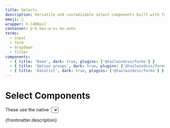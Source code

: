 ```yaml
---
title: Selects
description: Versatile and customizable select components built with Tailwind CSS v4. These responsive dropdown menus and form selects are perfect for filtering data, user preferences, and form controls in modern web applications. Optimized for accessibility, SEO, and mobile usability.
emoji: 📣
wrapper: h-[400px]
container: p-6 max-w-xs mx-auto
terms:
  - input
  - form
  - dropdown
  - filter
components:
  - { title: 'Base', dark: true, plugins: ['@tailwindcss/forms'] }
  - { title: 'Option groups', dark: true, plugins: ['@tailwindcss/forms'] }
  - { title: 'Datalist', dark: true, plugins: ['@tailwindcss/forms'] }
---
```


# Select Components

<div class="max-w-prose text-pretty">
  These use the native `<select>` elements. In the future, we should be able to apply a more custom look and feel. Based on [Google I/O CSS Update](https://developer.chrome.com/blog/whats-new-css-ui-2023/#selectmenu).
</div>

<p>{frontmatter.description}</p>

<CollectionList componentsData={componentsData} />
